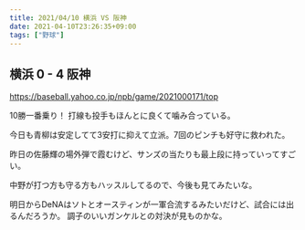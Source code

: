 ```yaml
---
title: 2021/04/10 横浜 VS 阪神
date: 2021-04-10T23:26:35+09:00
tags: ["野球"]
---
```


## 横浜 0 - 4 阪神

https://baseball.yahoo.co.jp/npb/game/2021000171/top

10勝一番乗り！ 打線も投手もほんとに良くて噛み合っている。

今日も青柳は安定してて3安打に抑えて立派。7回のピンチも好守に救われた。

昨日の佐藤輝の場外弾で霞むけど、サンズの当たりも最上段に持っていってすごい。

中野が打つ方も守る方もハッスルしてるので、今後も見てみたいな。

明日からDeNAはソトとオースティンが一軍合流するみたいだけど、試合には出るんだろうか。
調子のいいガンケルとの対決が見ものかな。